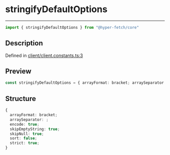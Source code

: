 

# stringifyDefaultOptions

<div class="api-docs__separator" data-reactroot="">

---

</div><div class="api-docs__import" data-reactroot="">

```ts
import { stringifyDefaultOptions } from "@hyper-fetch/core"
```

</div><div class="api-docs__section">

## Description

</div><div class="api-docs__description"><span class="api-docs__do-not-parse">



</span></div><p class="api-docs__definition">

Defined in [client/client.constants.ts:3](https://github.com/BetterTyped/hyper-fetch/blob/c44d728f/packages/core/src/client/client.constants.ts#L3)

</p><div class="api-docs__section">

## Preview

</div><div class="api-docs__preview var">

```ts
const stringifyDefaultOptions = { arrayFormat: bracket; arraySeparator: ; encode: true; skipEmptyString: true; skipNull: true; sort: false; strict: true }
```

</div><div class="api-docs__section">

## Structure

</div><div class="api-docs__returns">

```ts
{
  arrayFormat: bracket;
  arraySeparator: ;
  encode: true;
  skipEmptyString: true;
  skipNull: true;
  sort: false;
  strict: true;
}
```

</div>